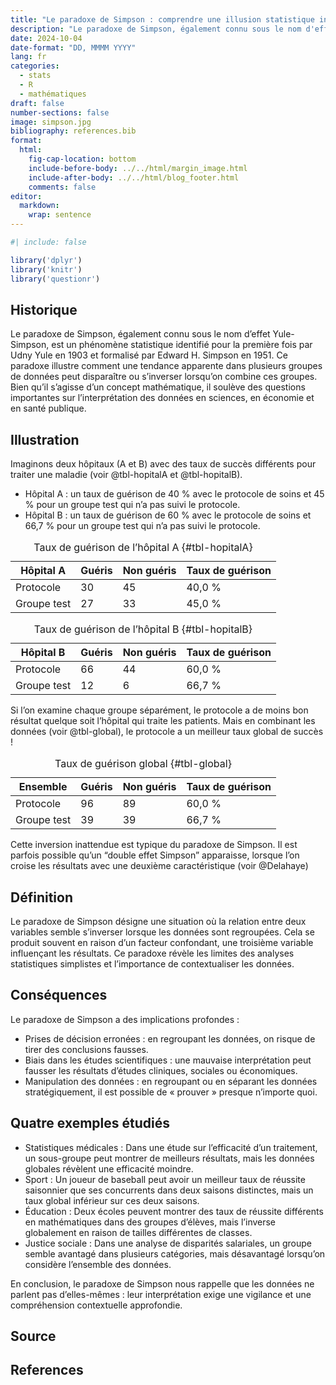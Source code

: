 ```yaml
---
title: "Le paradoxe de Simpson : comprendre une illusion statistique intrigante."
description: "Le paradoxe de Simpson, également connu sous le nom d'effet Yule-Simpson, est un phénomène statistique identifié pour la première fois par Udny Yule en 1903 et formalisé par Edward H. Simpson en 1951. Ce paradoxe illustre comment une tendance apparente dans plusieurs groupes de données peut disparaître ou s'inverser lorsqu'on combine ces groupes. Bien qu'il s'agisse d'un concept mathématique, il soulève des questions importantes sur l'interprétation des données en sciences, en économie et en santé publique."
date: 2024-10-04
date-format: "DD, MMMM YYYY"
lang: fr
categories: 
  - stats 
  - R
  - mathématiques
draft: false
number-sections: false
image: simpson.jpg
bibliography: references.bib
format:
  html:
    fig-cap-location: bottom
    include-before-body: ../../html/margin_image.html
    include-after-body: ../../html/blog_footer.html
    comments: false
editor: 
  markdown: 
    wrap: sentence
---
```


```r
#| include: false

library('dplyr')
library('knitr')
library('questionr')

```

## Historique

Le paradoxe de Simpson, également connu sous le nom d'effet Yule-Simpson, est un phénomène statistique identifié pour la première fois par Udny Yule en 1903 et formalisé par Edward H. Simpson en 1951.
Ce paradoxe illustre comment une tendance apparente dans plusieurs groupes de données peut disparaître ou s'inverser lorsqu'on combine ces groupes.
Bien qu'il s'agisse d'un concept mathématique, il soulève des questions importantes sur l'interprétation des données en sciences, en économie et en santé publique.

## Illustration

Imaginons deux hôpitaux (A et B) avec des taux de succès différents pour traiter une maladie (voir @tbl-hopitalA et @tbl-hopitalB).

-   Hôpital A : un taux de guérison de 40 % avec le protocole de soins et 45 % pour un groupe test qui n'a pas suivi le protocole.
-   Hôpital B : un taux de guérison de 60 % avec le protocole de soins et 66,7 % pour un groupe test qui n'a pas suivi le protocole.

| Hôpital A  | Guéris | Non guéris | Taux de guérison |
|------------|--------|------------|------------------|
| Protocole  |  30    |      45    |        40,0 %    |
| Groupe test|  27    |      33    |        45,0 %    |

: Taux de guérison de l'hôpital A {#tbl-hopitalA}

| Hôpital B  | Guéris | Non guéris | Taux de guérison |
|------------|--------|------------|------------------|
| Protocole  |  66    |      44    |        60,0 %    |
| Groupe test|  12    |      6     |        66,7 %    |

: Taux de guérison de l'hôpital B {#tbl-hopitalB}

Si l'on examine chaque groupe séparément, le protocole a de moins bon résultat quelque soit l'hôpital qui traite les patients. Mais en combinant les données (voir @tbl-global), le protocole a un meilleur taux global de succès !

| Ensemble   | Guéris | Non guéris | Taux de guérison |
|------------|--------|------------|------------------|
| Protocole  |  96    |     89     |        60,0 %    |
| Groupe test|  39    |     39     |        66,7 %    |

: Taux de guérison global {#tbl-global}

Cette inversion inattendue est typique du paradoxe de Simpson. Il est parfois possible qu'un "double effet Simpson" apparaisse, lorsque l'on croise les résultats avec une deuxième caractéristique (voir @Delahaye)

## Définition

Le paradoxe de Simpson désigne une situation où la relation entre deux variables semble s'inverser lorsque les données sont regroupées.
Cela se produit souvent en raison d'un facteur confondant, une troisième variable influençant les résultats.
Ce paradoxe révèle les limites des analyses statistiques simplistes et l'importance de contextualiser les données.

## Conséquences

Le paradoxe de Simpson a des implications profondes :

- Prises de décision erronées : en regroupant les données, on risque de tirer des conclusions fausses.
- Biais dans les études scientifiques : une mauvaise interprétation peut fausser les résultats d'études cliniques, sociales ou économiques.
- Manipulation des données : en regroupant ou en séparant les données stratégiquement, il est possible de « prouver » presque n'importe quoi.

## Quatre exemples étudiés

-   Statistiques médicales : Dans une étude sur l'efficacité d'un traitement, un sous-groupe peut montrer de meilleurs résultats, mais les données globales révèlent une efficacité moindre.
-   Sport : Un joueur de baseball peut avoir un meilleur taux de réussite saisonnier que ses concurrents dans deux saisons distinctes, mais un taux global inférieur sur ces deux saisons.
-   Éducation : Deux écoles peuvent montrer des taux de réussite différents en mathématiques dans des groupes d'élèves, mais l'inverse globalement en raison de tailles différentes de classes.
-   Justice sociale : Dans une analyse de disparités salariales, un groupe semble avantagé dans plusieurs catégories, mais désavantagé lorsqu'on considère l'ensemble des données.

En conclusion, le paradoxe de Simpson nous rappelle que les données ne parlent pas d'elles-mêmes : leur interprétation exige une vigilance et une compréhension contextuelle approfondie.

## Source

## References

::: {#refs}
:::
